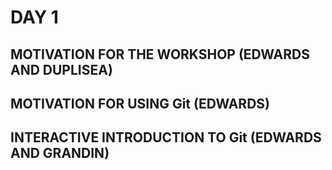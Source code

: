 # DAY 1

## MOTIVATION FOR THE WORKSHOP (EDWARDS AND DUPLISEA)

## MOTIVATION FOR USING **Git** (EDWARDS)

## INTERACTIVE INTRODUCTION TO **Git** (EDWARDS AND GRANDIN)
